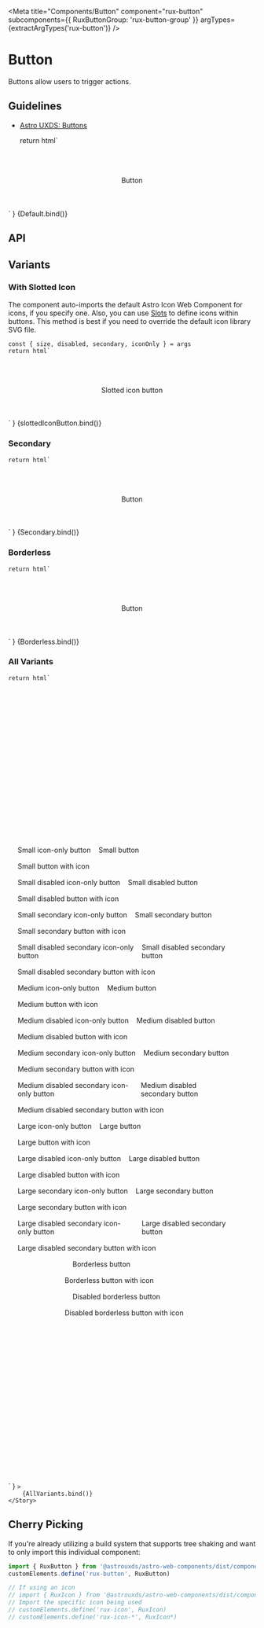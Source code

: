 
<Meta
    title="Components/Button"
    component="rux-button"
    subcomponents={{ RuxButtonGroup: 'rux-button-group' }}
    argTypes={extractArgTypes('rux-button')}
/>

# Button

Buttons allow users to trigger actions.

## Guidelines

-   [Astro UXDS: Buttons](http://www.astrouxds.com/ui-components/buttons)

    return html`
<div style="padding: 10%; display: flex; justify-content: center;">
    <rux-button
        ?disabled="${args.disabled}"
        ?icon-only="${args.iconOnly}"
        ?secondary="${args.secondary}"
        .size="${args.size}"
        .icon="${args.icon}"
    >
        Button
    </rux-button>
</div>
    `
}

<Canvas>
    <Story
        name="Default"
        args={{
            disabled: false,
            iconOnly: false,
            secondary: false,
            size: 'medium',
            icon: '',
            type: 'button'
        }}
        argTypes={{
            size: { control: "select" },
            type: { control: "select" }
        }}
    >
        {Default.bind()}
    </Story>
</Canvas>

## API

<ArgsTable of="rux-button" />

## Variants

### With Slotted Icon

The component auto-imports the default Astro Icon Web Component for icons, if you specify one. Also, you can use [Slots](https://developer.mozilla.org/en-US/docs/Web/Web_Components/Using_templates_and_slots#Adding_flexibility_with_slots) to define icons within buttons. This method is best if you need to override the default icon library SVG file.

    const { size, disabled, secondary, iconOnly } = args
    return html`
<div style="padding: 10%; display: flex; justify-content: center;">
    <rux-button
        ?disabled="${args.disabled}"
        ?icon-only="${args.iconOnly}"
        ?secondary="${args.secondary}"
        ?borderless="${args.borderless}"
        .size="${args.size}"
        .icon="${args.icon}"
    >
        <rux-icon icon="palette" size="extra-small"></rux-icon>
        Slotted icon button
    </rux-button>
</div>
    `
}

<Canvas>
    <Story
        name="With Slotted Icon" 
        args={{
            disabled: false,
            iconOnly: false,
            secondary: false,
            size: 'medium',
            icon: '',
            type: 'button'
        }}
         argTypes={{
            size: { control: "select" },
            type: { control: "select" }
        }}
    >
        {slottedIconButton.bind()}
        </Story>
</Canvas>

### Secondary

    return html`
<div style="padding: 10%; display: flex; justify-content: center;">
    <rux-button
        ?disabled="${args.disabled}"
        ?icon-only="${args.iconOnly}"
        ?secondary="${args.secondary}"
        ?borderless="${args.borderless}"
        .size="${args.size}"
        .icon="${args.icon}"
    >
        Button
    </rux-button>
</div>
    `
}

<Canvas>
    <Story
        args={{ 
            secondary: true, 
            disabled: false,
            iconOnly: false,
            size: 'medium',
            icon: '',
            type: 'button'
        }}
        argTypes={{
            size: { control: "select" },
            type: { control: "select" }
        }}
        name="Secondary"
    >
        {Secondary.bind()}
    </Story>
</Canvas>

### Borderless

    return html`
<div style="padding: 10%; display: flex; justify-content: center;">
    <rux-button
        ?disabled="${args.disabled}"
        ?icon-only="${args.iconOnly}"
        ?secondary="${args.secondary}"
        ?borderless="${args.borderless}"
        .size="${args.size}"
        .icon="${args.icon}"
    >
        Button
    </rux-button>
</div>
    `
}

<Canvas>
    <Story args={{ borderless: true }} name="Borderless">
        {Borderless.bind()}
    </Story>
</Canvas>

### All Variants

    return html`
<style>
    .button-list {
        list-style-type: none;
        margin: 0 1rem 0 0;
        padding: 0;
        display: flex;
        flex-flow: column;
    }
    .button-list li {
        margin: 0 1rem 1rem 0;
        display: flex;
    }
    .button-list li rux-button:not(:last-child) {
        margin-right: 1rem;
    }
</style>
<div
    style="padding: 8vh 2vw; display: flex; flex-flow: row wrap; justify-content: space-evenly;"
>
    <ul class="button-list">
        <li>
            <rux-button size="small" icon-only icon="settings"
                >Small icon-only button</rux-button
            >
            <rux-button size="small">Small button</rux-button>
        </li>
        <li>
            <rux-button size="small" icon="settings"
                >Small button with icon</rux-button
            >
        </li>
        <li>
            <rux-button size="small" icon-only disabled icon="settings"
                >Small disabled icon-only button</rux-button
            >
            <rux-button size="small" disabled
                >Small disabled button</rux-button
            >
        </li>
        <li>
            <rux-button size="small" disabled icon="settings"
                >Small disabled button with icon</rux-button
            >
        </li>
        <li>
            <rux-button size="small" icon-only secondary icon="settings"
                >Small secondary icon-only button</rux-button
            >
            <rux-button size="small" secondary
                >Small secondary button</rux-button
            >
        </li>
        <li>
            <rux-button size="small" secondary icon="settings"
                >Small secondary button with icon</rux-button
            >
        </li>
        <li>
            <rux-button
                size="small"
                icon-only
                disabled
                secondary
                icon="settings"
                >Small disabled secondary icon-only button</rux-button
            >
            <rux-button size="small" secondary disabled
                >Small disabled secondary button</rux-button
            >
        </li>
        <li>
            <rux-button size="small" secondary disabled icon="settings"
                >Small disabled secondary button with icon</rux-button
            >
        </li>
    </ul>
    <ul class="button-list">
        <li>
            <rux-button icon-only icon="settings"
                >Medium icon-only button</rux-button
            >
            <rux-button>Medium button</rux-button>
        </li>
        <li>
            <rux-button icon="settings"
                >Medium button with icon</rux-button
            >
        </li>
        <li>
            <rux-button icon-only disabled icon="settings"
                >Medium disabled icon-only button</rux-button
            >
            <rux-button disabled>Medium disabled button</rux-button>
        </li>
        <li>
            <rux-button disabled icon="settings"
                >Medium disabled button with icon</rux-button
            >
        </li>
        <li>
            <rux-button icon-only secondary icon="settings"
                >Medium secondary icon-only button</rux-button
            >
            <rux-button secondary>Medium secondary button</rux-button>
        </li>
        <li>
            <rux-button secondary icon="settings"
                >Medium secondary button with icon</rux-button
            >
        </li>
        <li>
            <rux-button icon-only disabled secondary icon="settings"
                >Medium disabled secondary icon-only button</rux-button
            >
            <rux-button secondary disabled
                >Medium disabled secondary button</rux-button
            >
        </li>
        <li>
            <rux-button secondary disabled icon="settings"
                >Medium disabled secondary button with icon</rux-button
            >
        </li>
    </ul>
    <ul class="button-list">
        <li>
            <rux-button size="large" icon-only icon="settings"
                >Large icon-only button</rux-button
            >
            <rux-button size="large">Large button</rux-button>
        </li>
        <li>
            <rux-button size="large" icon="settings"
                >Large button with icon</rux-button
            >
        </li>
        <li>
            <rux-button size="large" icon-only disabled icon="settings"
                >Large disabled icon-only button</rux-button
            >
            <rux-button size="large" disabled
                >Large disabled button</rux-button
            >
        </li>
        <li>
            <rux-button size="large" disabled icon="settings"
                >Large disabled button with icon</rux-button
            >
        </li>
        <li>
            <rux-button size="large" icon-only secondary icon="settings"
                >Large secondary icon-only button</rux-button
            >
            <rux-button size="large" secondary
                >Large secondary button</rux-button
            >
        </li>
        <li>
            <rux-button size="large" secondary icon="settings"
                >Large secondary button with icon</rux-button
            >
        </li>
        <li>
            <rux-button
                size="large"
                icon-only
                disabled
                secondary
                icon="settings"
                >Large disabled secondary icon-only button</rux-button
            >
            <rux-button size="large" secondary disabled
                >Large disabled secondary button</rux-button
            >
        </li>
        <li>
            <rux-button size="large" secondary disabled icon="settings"
                >Large disabled secondary button with icon</rux-button
            >
        </li>
    </ul>
    <ul class="button-list">
        <li>
            <rux-button
                icon-only
                icon="settings"
                borderless
            >
            </rux-button>
            <rux-button
                borderless
            >
            Borderless button
            </rux-button>
        </li>
        <li>
            <rux-button
                borderless
                icon="settings"
            >
            Borderless button with icon
            </rux-button>
        </li>
        <li>
            <rux-button
                icon-only
                icon="settings"
                borderless
                disabled
            >
            </rux-button>
            <rux-button
                borderless
                disabled
            >
            Disabled borderless button
            </rux-button>
        </li>
        <li>
            <rux-button
                borderless
                icon="settings"
                disabled
            >
            Disabled borderless button with icon
            </rux-button>
        </li>
    </ul>
</div>
    `
}

<Canvas>
    <Story
        name="All Variants"
        argTypes={{
            disabled: { table: { disable: true } },
            icon: { table: { disable: true } },
            iconOnly: { table: { disable: true } },
            secondary: { table: { disable: true } },
            size: { table: { disable: true } },
            type: { table: { disable: true } }
        }}
        
    >
        {AllVariants.bind()}
    </Story>
</Canvas>

## Cherry Picking

If you're already utilizing a build system that supports tree shaking and want to only import this individual component:

```js
import { RuxButton } from '@astrouxds/astro-web-components/dist/components/rux-button'
customElements.define('rux-button', RuxButton)

// If using an icon
// import { RuxIcon } from '@astrouxds/astro-web-components/dist/components/rux-icon'
// Import the specific icon being used
// customElements.define('rux-icon', RuxIcon)
// customElements.define('rux-icon-*', RuxIcon*)
```
